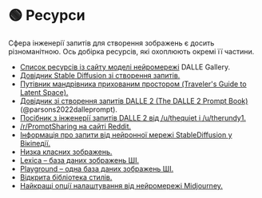 
# 🟢 Ресурси

Сфера інженерії запитів для створення зображень є досить різноманітною. Ось добірка ресурсів, які охоплюють окремі її частини.

- [Список ресурсів із сайту моделі нейромережі](https://dallery.gallery/prompt-resources-tools-ai-art/) DALLE Gallery.
- [Довідник Stable Diffusion зі створення запитів.](https://cdn.openart.ai/assets/Stable%20Diffusion%20Prompt%20Book%20From%20OpenArt%2010-28.pdf)
- [Путівник мандрівника прихованим простором (Traveler's Guide to Latent Space).](https://sweet-hall-e72.notion.site/A-Traveler-s-Guide-to-the-Latent-Space-85efba7e5e6a40e5bd3cae980f30235f)
- [Довідник зі створення запитів DALLE 2 (The DALLE 2 Prompt Book)](https://dallery.gallery/the-dalle-2-prompt-book/)(@parsons2022dalleprompt).
- [Посібник з інженерії запитів DALLE 2 від /u/thequiet і /u/therundy1.](https://docs.google.com/document/d/11WlzjBT0xRpQhP9tFMtxzd0q6ANIdHPUBkMV-YB043U/edit)
- [/r/PromptSharing на сайті Reddit.](https://www.reddit.com/r/PromptSharing/)
- [Інформація про запити від нейронної мережі StableDiffusion у Вікіпедії.](https://www.reddit.com/r/StableDiffusion/wiki/tutorials)
- [Низка класних зображень.](https://twitter.com/ivonatau/status/1605681809680830464)
- [Lexica – база даних зображень ШІ.](https://lexica.art)
- [Playground – одна база даних зображень ШІ.](https://playgroundai.com)
- [Відкрита бібліотека стилів.](https://docs.google.com/spreadsheets/d/1cm6239gw1XvvDMRtazV6txa9pnejpKkM5z24wRhhFz0/edit#gid=1057933666)
- [Найкращі опції налаштування від нейромережі Midjourney.](https://pastebin.com/5Zsezviq)
